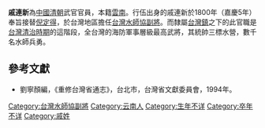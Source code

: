 '''戚連新'''為[[中國|中國]][[清朝|清朝]]武官官員，本籍[[雲南|雲南]]。行伍出身的戚連新於1800年（嘉慶5年）奉旨接替[[倪定得|倪定得]]，於台灣地區擔任[[台灣水師協|台灣水師協]][[副將|副將]]。而隸屬[[台灣鎮|台灣鎮]]之下的此官職是[[台灣清治時期|台灣清治時期]]的這階段，全台灣的海防軍事層級最高武將，其統帥三標水營，數千名水師兵勇。
{{start box}}
{{s-before|[[倪定得|倪定得]]}}
{{s-title|[[台灣水師協|台灣水師協]][[副將|副將]]|1800年上任}}
{{s-after|[[鄒經|鄒經]]}}
{{end box}}

==參考文獻==
*劉寧顏編，《重修台灣省通志》，台北市，台灣省文獻委員會，1994年。

[[Category:台灣水師協副將|Category:台灣水師協副將]]
[[Category:云南人|Category:云南人]]
[[Category:生年不详|Category:生年不详]]
[[Category:卒年不详|Category:卒年不详]]
[[Category:戚姓|Category:戚姓]]